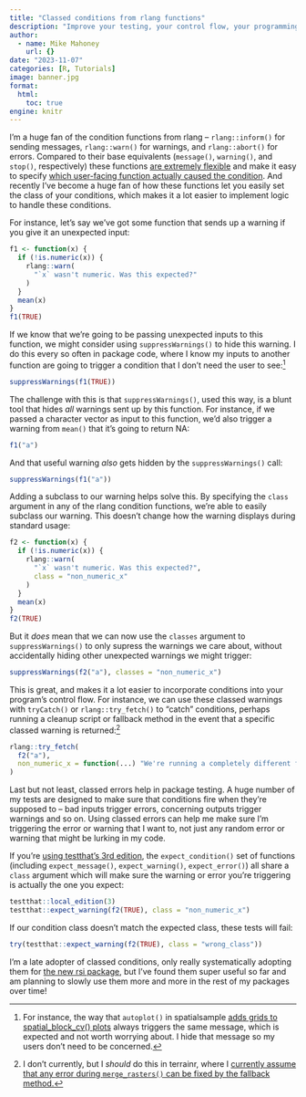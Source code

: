 ```yaml
---
title: "Classed conditions from rlang functions"
description: "Improve your testing, your control flow, your programming life."
author:
  - name: Mike Mahoney
    url: {}
date: "2023-11-07"
categories: [R, Tutorials]
image: banner.jpg
format: 
  html:
    toc: true
engine: knitr
---
```


I'm a huge fan of the condition functions from rlang -- `rlang::inform()` for sending messages, `rlang::warn()` for warnings, and `rlang::abort()` for errors. Compared to their base equivalents (`message()`, `warning()`, and `stop()`, respectively) these functions [are extremely flexible](https://rlang.r-lib.org/reference/topic-condition-customisation.html) and make it easy to specify [which user-facing function actually caused the condition](https://rlang.r-lib.org/reference/topic-error-call.html). And recently I've become a huge fan of how these functions let you easily set the class of your conditions, which makes it a lot easier to implement logic to handle these conditions.

For instance, let's say we've got some function that sends up a warning if you give it an unexpected input:

```r
f1 <- function(x) {
  if (!is.numeric(x)) {
    rlang::warn(
      "`x` wasn't numeric. Was this expected?"
    )
  }
  mean(x)
}
f1(TRUE)
```

If we know that we're going to be passing unexpected inputs to this function, we might consider using `suppressWarnings()` to hide this warning. I do this every so often in package code, where I know my inputs to another function are going to trigger a condition that I don't need the user to see:^[For instance, the way that `autoplot()` in spatialsample [adds grids to spatial_block_cv() plots](https://github.com/tidymodels/spatialsample/blob/a8834bbe646967bc224cf5e558789e1d704b0778/R/autoplot.R#L141-L143) always triggers the same message, which is expected and not worth worrying about. I hide that message so my users don't need to be concerned.]

```r
suppressWarnings(f1(TRUE))
```

The challenge with this is that `suppressWarnings()`, used this way, is a blunt tool that hides _all_ warnings sent up by this function. For instance, if we passed a character vector as input to this function, we'd also trigger a warning from `mean()` that it's going to return NA:

```r
f1("a")
```

And that useful warning _also_ gets hidden by the `suppressWarnings()` call:

```r
suppressWarnings(f1("a"))
```

Adding a subclass to our warning helps solve this. By specifying the `class` argument in any of the rlang condition functions, we're able to easily subclass our warning. This doesn't change how the warning displays during standard usage:

```r
f2 <- function(x) {
  if (!is.numeric(x)) {
    rlang::warn(
      "`x` wasn't numeric. Was this expected?",
      class = "non_numeric_x"
    )
  }
  mean(x)
}
f2(TRUE)
```

But it _does_ mean that we can now use the `classes` argument to `suppressWarnings()` to only supress the warnings we care about, without accidentally hiding other unexpected warnings we might trigger:

```r
suppressWarnings(f2("a"), classes = "non_numeric_x")
```

This is great, and makes it a lot easier to incorporate conditions into your program's control flow. For instance, we can use these classed warnings with `tryCatch()` or `rlang::try_fetch()` to "catch" conditions, perhaps running a cleanup script or fallback method in the event that a specific classed warning is returned:^[I don't currently, but I _should_ do this in terrainr, where I [currently assume that any error during `merge_rasters()` can be fixed by the fallback method.](https://github.com/ropensci/terrainr/blob/36fc069cb05dbcb44ff358858f5544863d506aee/R/merge_rasters.R#L58-L81)]

```r
rlang::try_fetch(
  f2("a"),
  non_numeric_x = function(...) "We're running a completely different function now!"
)
```

Last but not least, classed errors help in package testing. A huge number of my tests are designed to make sure that conditions fire when they're supposed to -- bad inputs trigger errors, concerning outputs trigger warnings and so on. Using classed errors can help me make sure I'm triggering the error or warning that I want to, not just any random error or warning that might be lurking in my code.

If you're [using testthat's 3rd edition](https://testthat.r-lib.org/articles/third-edition.html), the `expect_condition()` set of functions (including `expect_message()`, `expect_warning()`, `expect_error()`) all share a `class` argument which will make sure the warning or error you're triggering is actually the one you expect:

```r
testthat::local_edition(3)
testthat::expect_warning(f2(TRUE), class = "non_numeric_x")
```

If our condition class doesn't match the expected class, these tests will fail:

```r
try(testthat::expect_warning(f2(TRUE), class = "wrong_class"))
```

I'm a late adopter of classed conditions, only really systematically adopting them for [the new rsi package](https://github.com/Permian-Global-Research/rsi), but I've found them super useful so far and am planning to slowly use them more and more in the rest of my packages over time!
